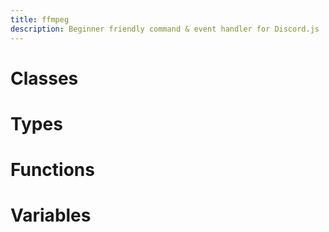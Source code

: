 ```yaml
---
title: ffmpeg
description: Beginner friendly command & event handler for Discord.js
---
```


# Classes

<Cards>
  <Card title="FFmpeg" description="Docs for class FFmpeg" href="/api/ffmpeg/classes/FFmpeg" />
</Cards>

# Types

<Cards><Card title="FFmpegOptions" description="Docs for type FFmpegOptions" href="/api/ffmpeg/types/FFmpegOptions" />

<Card title="FFmpegSource" description="Docs for type FFmpegSource" href="/api/ffmpeg/types/FFmpegSource" />

<Card
  title="ResolvedFFmpegSource"
  description="Docs for type ResolvedFFmpegSource"
  href="/api/ffmpeg/types/ResolvedFFmpegSource"
/>

<Card title="ArgPrimitive" description="Docs for type ArgPrimitive" href="/api/ffmpeg/types/ArgPrimitive" />

<Card title="FFmpegCallback" description="Docs for type FFmpegCallback" href="/api/ffmpeg/types/FFmpegCallback" />

<Card title="FFmpegLib" description="Docs for type FFmpegLib" href="/api/ffmpeg/types/FFmpegLib" /></Cards>

# Functions

<Cards>
  <Card
    title="createFFmpegArgs"
    description="Create FFmpeg arguments from an object."
    href="/api/ffmpeg/functions/createFFmpegArgs"
  />
</Cards>

# Variables

<Cards>
  <Card title="version" description="Docs for variable version" href="/api/ffmpeg/variables/version" />
</Cards>
